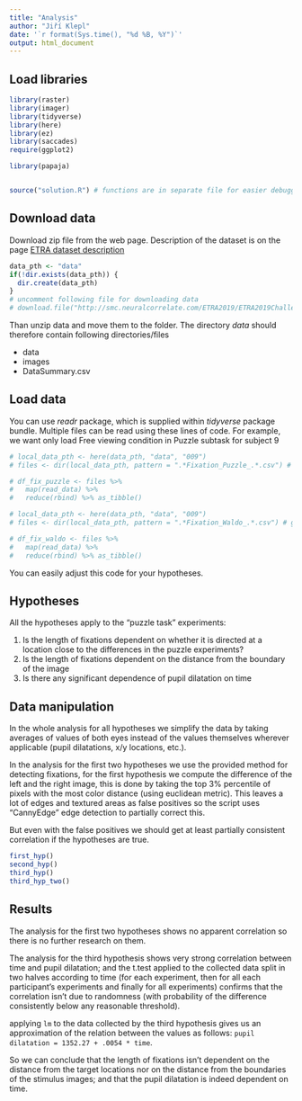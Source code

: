 ```yaml
---
title: "Analysis"
author: "Jiří Klepl"
date: '`r format(Sys.time(), "%d %B, %Y")`'
output: html_document
---
```


## Load libraries

```r
library(raster)
library(imager)
library(tidyverse)
library(here)
library(ez)
library(saccades)
require(ggplot2) 

library(papaja)


source("solution.R") # functions are in separate file for easier debugging
```

## Download data

Download zip file from the web page. Description of the dataset is on the page [ETRA dataset description](https://etra.acm.org/2019/challenge.html)

```r
data_pth <- "data"
if(!dir.exists(data_pth)) {
  dir.create(data_pth)
}
# uncomment following file for downloading data
# download.file("http://smc.neuralcorrelate.com/ETRA2019/ETRA2019Challenge.zip",here(data_pth,"ETRA2019Challenge.zip"))
```

Than unzip data and move them to the folder. The directory *data* should therefore contain following directories/files

- data
- images
- DataSummary.csv

## Load data

You can use *readr* package, which is supplied within *tidyverse* package bundle. Multiple files can be read using these lines of code. For example, we want only load Free viewing condition in Puzzle subtask for subject 9

```r
# local_data_pth <- here(data_pth, "data", "009")
# files <- dir(local_data_pth, pattern = ".*Fixation_Puzzle_.*.csv") # get file names

# df_fix_puzzle <- files %>%
#   map(read_data) %>% 
#   reduce(rbind) %>% as_tibble()

# local_data_pth <- here(data_pth, "data", "009")
# files <- dir(local_data_pth, pattern = ".*Fixation_Waldo_.*.csv") # get file names

# df_fix_waldo <- files %>%
#   map(read_data) %>% 
#   reduce(rbind) %>% as_tibble()

```

You can easily adjust this code for your hypotheses.

## Hypotheses

All the hypotheses apply to the "puzzle task" experiments:

1. Is the length of fixations dependent on whether it is directed at a location close to the differences in the puzzle experiments?
2. Is the length of fixations dependent on the distance from the boundary of the image
3. Is there any significant dependence of pupil dilatation on time

## Data manipulation

In the whole analysis for all hypotheses we simplify the data by taking averages of values of both eyes instead of the values themselves wherever applicable (pupil dilatations, x/y locations, etc.).

In the analysis for the first two hypotheses we use the provided method for detecting fixations, for the first hypothesis we compute the difference of the left and the right image, this is done by taking the top 3% percentile of pixels with the most color distance (using euclidean metric). This leaves a lot of edges and textured areas as false positives so the script uses "CannyEdge" edge detection to partially correct this.

But even with the false positives we should get at least partially consistent correlation if the hypotheses are true.

```r
first_hyp()
second_hyp()
third_hyp()
third_hyp_two()
```

## Results

The analysis for the first two hypotheses shows no apparent correlation so there is no further research on them.

The analysis for the third hypothesis shows very strong correlation between time and pupil dilatation; and the t.test applied to the collected data split in two halves according to time (for each experiment, then for all each participant's experiments and finally for all experiments) confirms that the correlation isn't due to randomness (with probability of the difference consistently below any reasonable threshold).

applying `lm` to the data collected by the third hypothesis gives us an approximation of the relation between the values as follows: `pupil dilatation = 1352.27 + .0054 * time`.

So we can conclude that the length of fixations isn't dependent on the distance from the target locations nor on the distance from the boundaries of the stimulus images; and that the pupil dilatation is indeed dependent on time.
